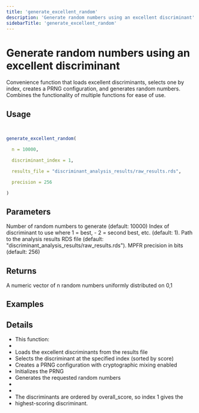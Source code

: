 ```yaml
---
title: 'generate_excellent_random'
description: 'Generate random numbers using an excellent discriminant'
sidebarTitle: 'generate_excellent_random'
---
```


# Generate random numbers using an excellent discriminant


 Convenience function that loads excellent discriminants, selects one by index,
 creates a PRNG configuration, and generates random numbers. Combines the
 functionality of multiple functions for ease of use.

## Usage

```r


generate_excellent_random(

  n = 10000,

  discriminant_index = 1,

  results_file = "discriminant_analysis_results/raw_results.rds",

  precision = 256

)
```

## Parameters

<ParamField body="n" type="any">
  Number of random numbers to generate (default: 10000)
</ParamField>

<ParamField body="discriminant_index" type="any">
  Index of discriminant to use where 1 = best,
- 2 = second best, etc.
  (default: 1).
</ParamField>

<ParamField body="results_file" type="any">
  Path to the analysis results RDS file
 (default: "discriminant_analysis_results/raw_results.rds").
</ParamField>

<ParamField body="precision" type="any">
  MPFR precision in bits (default: 256)
</ParamField>

## Returns


 A numeric vector of n random numbers uniformly distributed on  0,1

## Examples

## Details


- This function:
-
- Loads the excellent discriminants from the results file
- Selects the discriminant at the specified index (sorted by score)
- Creates a PRNG configuration with cryptographic mixing enabled
- Initializes the PRNG
- Generates the requested random numbers
-
-
- The discriminants are ordered by overall_score, so index 1 gives the
- highest-scoring discriminant.
